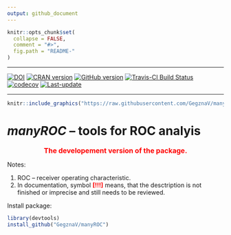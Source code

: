 ```yaml
---
output: github_document
---
```

<!-- README.md is generated from README.Rmd. Please edit that file -->
 
```r
knitr::opts_chunk$set(
  collapse = FALSE,
  comment = "#>",
  fig.path = "README-"
)
```

***

[![DOI](https://zenodo.org/badge/98945258.svg)](https://zenodo.org/badge/latestdoi/98945258)
[![CRAN version](https://www.r-pkg.org/badges/version/manyROC)](https://cran.rstudio.com/web/packages/manyROC/index.html)
[![GitHub version](https://img.shields.io/badge/GitHub-v`r packageVersion("manyROC")`-brightgreen.svg)](https://github.com/GegznaV/manyROC)
[![Travis-CI Build Status](https://travis-ci.org/GegznaV/manyROC.svg?branch=master)](https://travis-ci.org/GegznaV/manyROC)
[![codecov](https://codecov.io/gh/GegznaV/manyROC/branch/master/graph/badge.svg)](https://codecov.io/gh/GegznaV/manyROC)
[![Last-update](https://img.shields.io/badge/last%20update-`r gsub('-', '--', Sys.Date())`-yellowgreen.svg)](/commits/master)

***

 
```r
knitr::include_graphics("https://raw.githubusercontent.com/GegznaV/manyROC/master/docs/logo.png")
```
<!-- "https://raw.githubusercontent.com/GegznaV/manyROC/master/docs/logo.png" -->

_**manyROC**_ – tools for ROC analyis
============================================================================= 

<p align="center"><font color="red" size="3" family="sans">
<b>The developement version of the package.</b></font>
</p>

<!-- *manyROC* workflow for spectroscopic data analysis. -->

Notes:

1. ROC – receiver operating characteristic. 
2. In documentation, symbol <b><font color="red">[!!!]</font></b> means, 
that the desctription is not finished or imprecise and still needs to be reviewed.


Install package:

```r
library(devtools)
install_github("GegznaV/manyROC")
```


<!-- * * * -->

<!-- <p align="right"> </p>     -->


 

